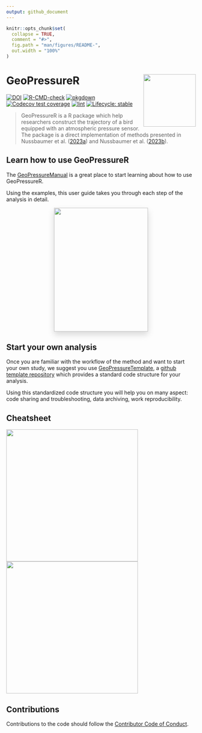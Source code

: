 ```yaml
---
output: github_document
---
```


<!-- README.md is generated from README.Rmd. Please edit that file -->

```r
knitr::opts_chunk$set(
  collapse = TRUE,
  comment = "#>",
  fig.path = "man/figures/README-",
  out.width = "100%"
)
```

# GeoPressureR <img src="man/figures/logo.png" align="right" height="139"/>

<!-- badges: start -->
[![DOI](https://zenodo.org/badge/DOI/10.5281/zenodo.7754457.svg)](https://doi.org/10.5281/zenodo.7754457)
[![R-CMD-check](https://github.com/Rafnuss/GeoPressureR/workflows/R-CMD-check/badge.svg)](https://github.com/Rafnuss/GeoPressureR/actions/workflows/R-CMD-check.yaml)
[![pkgdown](https://github.com/Rafnuss/GeoPressureR/actions/workflows/pkgdown.yaml/badge.svg)](https://github.com/Rafnuss/GeoPressureR/actions/workflows/pkgdown.yaml)
[![Codecov test coverage](https://codecov.io/gh/Rafnuss/GeoPressureR/branch/master/graph/badge.svg)](https://app.codecov.io/gh/Rafnuss/GeoPressureR?branch=master)
[![lint](https://github.com/Rafnuss/GeoPressureR/actions/workflows/lint.yaml/badge.svg)](https://github.com/Rafnuss/GeoPressureR/actions/workflows/lint.yaml)
[![Lifecycle: stable](https://img.shields.io/badge/lifecycle-stable-brightgreen.svg)](https://lifecycle.r-lib.org/articles/stages.html#stable)
<!-- badges: end -->

> GeoPressureR is a R package which help researchers construct the trajectory of a bird equipped with an atmospheric pressure sensor. The package is a direct implementation of methods presented in Nussbaumer et al. ([2023a](https://doi.org/10.1111/2041-210X.14043)) and Nussbaumer et al. ([2023b](https://doi.org/10.1111/2041-210X.14082)). 

## Learn how to use GeoPressureR

The [GeoPressureManual](https://raphaelnussbaumer.com/GeoPressureManual/) is a great place to start learning about how to use GeoPressureR.

Using the examples, this user guide takes you through each step of the analysis in detail.

<p align="center">
<a href="https://raphaelnussbaumer.com/GeoPressureManual/"><img src="https://github.com/Rafnuss/GeoPressureManual/raw/main/assets/cover.png" style="margin: 0 1rem 0 1rem;box-shadow: 0 .5rem 1rem rgba(0,0,0,.15);" align="center" width="250" height="328"></a></p>

## Start your own analysis

Once you are familiar with the workflow of the method and want to start your own study, we suggest you use [GeoPressureTemplate](https://github.com/Rafnuss/GeoPressureTemplate), a [github template repository](https://docs.github.com/en/repositories/creating-and-managing-repositories/creating-a-template-repository) which provides a standard code structure for your analysis. 

Using this standardized code structure you will help you on many aspect: code sharing and troubleshooting, data archiving, work reproducibility.

## Cheatsheet
<a href="https://github.com/Rafnuss/GeoPressureR/raw/master/man/figures/cheatsheet.pdf" target="_blank">
<img src="man/figures/cheatsheet-01.png" width="350"/>
<img src="man/figures/cheatsheet-02.png" width="350"/>
</a>

## Contributions

Contributions to the code should follow the [Contributor Code of Conduct](https://raphaelnussbaumer.com/GeoPressureR/CONTRIBUTING.html).
